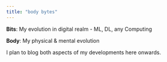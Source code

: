 ```yaml
---
title: "body bytes"
--- 
```


**Bits**: My evolution in digital realm - ML, DL, any Computing

**Body**: My physical & mental evolution

I plan to blog both aspects of my developments here onwards.